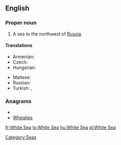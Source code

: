 ==English==
{{wikipedia}}

===Proper noun===
{{en-proper noun|sg=[[White]] [[Sea]]}}

# A sea to the northwest of [[Russia]].

====Translations====
{{trans-top|a sea to the northwest of Russia}}
* Armenian: {{t-|hy|Սպիտակ ծով|tr=Spitak çov}}
* Czech: {{t-|cs|Bílé moře}}
* Hungarian: {{t+|hu|Fehér-tenger}}
{{trans-mid}}
* Maltese: {{t|mt|Baħar l-Abjad|xs=Maltese}}
* Russian: {{t-|ru|Белое море|n|tr=Béloe móre}}
* Turkish: {{t|tr|Beyazdeniz}},  {{t|tr|Beyaz Deniz}}
{{trans-bottom}}

===Anagrams===
* {{alphagram|aeehistw}}
* [[Wheaties#English|Wheaties]]


[[Category:Seas]]

[[fr:White Sea]]
[[lo:White Sea]]
[[hu:White Sea]]
[[pl:White Sea]]